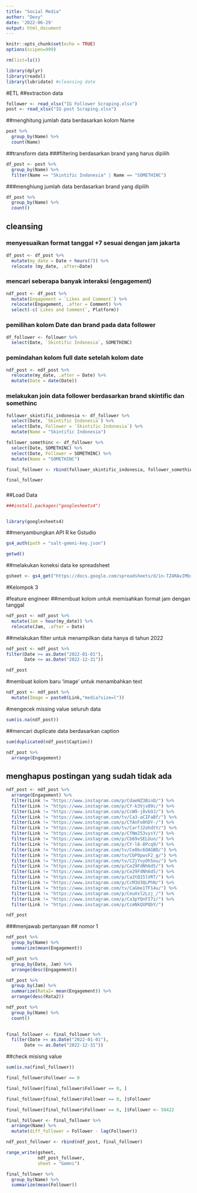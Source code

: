 ```yaml
---
title: "Social Media"
author: "Dexy"
date: '2022-06-29'
output: html_document
---
```


```r
knitr::opts_chunk$set(echo = TRUE)
options(scipen=999)
```

```r
rm(list=ls())
```

```r
library(dplyr)
library(readxl)
library(lubridate) #cleansing date
```

#ETL
##extraction data
```r
follower <- read_xlsx("IG Follower Scraping.xlsx")
post <- read_xlsx("IG post Scraping.xlsx")
```

##menghitung jumlah data berdasarkan kolom Name
```r
post %>% 
  group_by(Name) %>% 
  count(Name)
```


##transform data
###filtering berdasarkan brand yang harus dipilih
```r
df_post <- post %>% 
  group_by(Name) %>% 
  filter(Name == "Skintific Indonesia" | Name == "SOMETHINC")
```

###menghiung jumlah data berdasarkan brand yang dipilih
```r
df_post %>% 
  group_by(Name) %>% 
  count()
```

## cleansing
### menyesuaikan format tanggal +7 sesuai dengan jam jakarta
```r
df_post <- df_post %>% 
  mutate(my_date = Date + hours(7)) %>% 
  relocate (my_date, .after=Date)
```

### mencari seberapa banyak interaksi (engagement)
```r
ndf_post <- df_post %>% 
  mutate(Engagement = `Likes and Comment`) %>% 
  relocate(Engagement, .after = Comment) %>% 
  select(-c(`Likes and Comment`, Platform))
```

### pemilihan kolom Date dan brand pada data follower
```r
df_follower <- follower %>% 
  select(Date, `Skintific Indonesia`, SOMETHINC)
```

### pemindahan kolom full date setelah kolom date
```r
ndf_post <- ndf_post %>% 
  relocate(my_date, .after = Date) %>% 
  mutate(Date = date(Date))
```


### melakukan join data follower berdasarkan brand skintific dan somethinc
```r
follower_skintific_indonesia <- df_follower %>% 
  select(Date, `Skintific Indonesia`) %>% 
  select(Date, Follower = `Skintific Indonesia`) %>% 
  mutate(Name = "Skintific Indonesia")

follower_somethinc <- df_follower %>% 
  select(Date, SOMETHINC) %>% 
  select(Date, Follower = SOMETHINC) %>% 
  mutate(Name = "SOMETHINC")

final_follower <- rbind(follower_skintific_indonesia, follower_somethinc)
```


```r
final_follower
```


#####

##Load Data
```r
###install.packages("googlesheets4")


library(googlesheets4)
```

##menyambungkan API R ke Gstudio
```r
gs4_auth(path = "salt-gemni-key.json")

getwd()
```

##melakukan koneksi data ke spreadsheet
```r
gsheet <- gs4_get("https://docs.google.com/spreadsheets/d/1n-TZ4RAvIMbxeUOja7a3oFdJgCo3o6CfUKv-rgChHp4/edit#gid=1046688903")
```

#Kelompok 3

#feature engineer
##membuat kolom untuk memisahkan format jam dengan tanggal
```r
ndf_post <- ndf_post %>% 
  mutate(Jam = hour(my_date)) %>% 
  relocate(Jam, .after = Date)
```

##melakukan filter untuk menampilkan data hanya di tahun 2022
```r
ndf_post <- ndf_post %>% 
filter(Date >= as.Date("2022-01-01"),
       Date <= as.Date("2022-12-31"))
```

```r
ndf_post
```


#membuat kolom baru 'image' untuk menambahkan text 
```r
ndf_post <- ndf_post %>% 
  mutate(Image = paste0(Link,"media?size=l"))
```

#mengecek missing value seluruh data
```r
sum(is.na(ndf_post))
```

##mencari duplicate data berdasarkan caption

```r
sum(duplicated(ndf_post$Caption))
```

```r
ndf_post %>% 
  arrange(Engagement)
```
## menghapus postingan yang sudah tidak ada
```r
ndf_post <- ndf_post %>% 
  arrange(Engagement) %>% 
  filter(Link != "https://www.instagram.com/p/CdaeNZ3BinD/") %>% 
  filter(Link != "https://www.instagram.com/p/CY-k3Vjv09c/") %>% 
  filter(Link != "https://www.instagram.com/p/CcW9-j8vkOJ/") %>% 
  filter(Link != "https://www.instagram.com/tv/Ca3-aCIFaBf/") %>% 
  filter(Link != "https://www.instagram.com/p/CfAnFo0hDY-/") %>% 
  filter(Link != "https://www.instagram.com/tv/CarfJ2ohdtY/") %>% 
  filter(Link != "https://www.instagram.com/p/CfNm253vysY/") %>% 
  filter(Link != "https://www.instagram.com/p/Cb69vSELUun/") %>% 
  filter(Link != "https://www.instagram.com/p/CY-l6-8Pcq9/") %>% 
  filter(Link != "https://www.instagram.com/tv/Ce8bc6OAGBO/") %>% 
  filter(Link != "https://www.instagram.com/tv/CbPOpwsF2_g/") %>% 
  filter(Link != "https://www.instagram.com/tv/CZjYvyOh5eu/") %>% 
  filter(Link != "https://www.instagram.com/p/Ce29FdNh6d5/") %>% 
  filter(Link != "https://www.instagram.com/p/Ce29FdNh6d5/") %>% 
  filter(Link != "https://www.instagram.com/p/Ca3tQ15lVRT/") %>% 
  filter(Link != "https://www.instagram.com/p/CcM3U3QLPhN/") %>% 
  filter(Link != "https://www.instagram.com/tv/CaGme1TF14u/") %>% 
  filter(Link != "https://www.instagram.com/p/CeuXxl2Lzj_/") %>% 
  filter(Link != "https://www.instagram.com/p/Ca3pYQnFI7z/") %>% 
  filter(Link != "https://www.instagram.com/p/CcmNkQXPQbY/") 
```

```r
ndf_post
```


###menjawab pertanyaan 
## nomor 1

```r
ndf_post %>% 
  group_by(Name) %>% 
  summarize(mean(Engagement))
```
  
```r
ndf_post %>% 
  group_by(Date, Jam) %>% 
  arrange(desc(Engagement))
```
```r
ndf_post %>% 
  group_by(Jam) %>% 
  summarize(Rata2= mean(Engagement)) %>% 
  arrange(desc(Rata2))
```

```r
ndf_post %>% 
  group_by(Name) %>% 
  count()
  
```

```r
final_follower <- final_follower %>% 
  filter(Date >= as.Date("2022-01-01"),
       Date <= as.Date("2022-12-31"))
```

##check misisng value
```r
sum(is.na(final_follower))
```

```r
final_follower$Follower == 0

final_follower[final_follower$Follower == 0, ]

final_follower[final_follower$Follower == 0, ]$Follower

final_follower[final_follower$Follower == 0, ]$Follower <- 50422
```


```r
final_follower <- final_follower %>% 
  arrange(Name) %>% 
  mutate(diff_follower = Follower - lag(Follower))
```

```r
ndf_post_follower <- rbind(ndf_post, final_follower)
```

```r
range_write(gsheet,
            ndf_post_follower,
            sheet = "Gemni")
```



```r
final_follower %>% 
  group_by(Name) %>% 
  summarize(mean(Follower))
```
